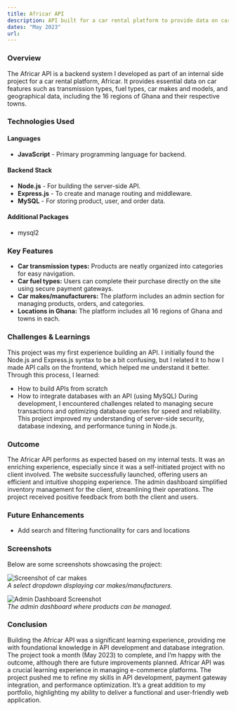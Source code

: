 ```yaml
---
title: Africar API  
description: API built for a car rental platform to provide data on car features like transmission types, fuel types, and car models.
dates: "May 2023"  
url: 
---
```


### Overview  
The Africar API is a backend system I developed as part of an internal side project for a car rental platform, Africar. It provides essential data on car features such as transmission types, fuel types, car makes and models, and geographical data, including the 16 regions of Ghana and their respective towns.

### Technologies Used  
#### Languages
- **JavaScript** - Primary programming language for backend.

#### Backend Stack
- **Node.js** - For building the server-side API.
- **Express.js** - To create and manage routing and middleware.
- **MySQL** - For storing product, user, and order data.

#### Additional Packages
- mysql2

### Key Features
- **Car transmission types:** Products are neatly organized into categories for easy navigation.
- **Car fuel types:** Users can complete their purchase directly on the site using secure payment gateways.
- **Car makes/manufacturers:** The platform includes an admin section for managing products, orders, and categories.
- **Locations in Ghana:** The platform includes all 16 regions of Ghana and towns in each.

### Challenges & Learnings
This project was my first experience building an API. I initially found the Node.js and Express.js syntax to be a bit confusing, but I related it to how I made API calls on the frontend, which helped me understand it better. Through this process, I learned:
- How to build APIs from scratch
- How to integrate databases with an API (using MySQL)
During development, I encountered challenges related to managing secure transactions and optimizing database queries for speed and reliability. This project improved my understanding of server-side security, database indexing, and performance tuning in Node.js.

### Outcome  
The Africar API performs as expected based on my internal tests. It was an enriching experience, especially since it was a self-initiated project with no client involved.
The website successfully launched, offering users an efficient and intuitive shopping experience. The admin dashboard simplified inventory management for the client, streamlining their operations. The project received positive feedback from both the client and users.

### Future Enhancements
- Add search and filtering functionality for cars and locations  

### Screenshots  
Below are some screenshots showcasing the project:

![Screenshot of car makes](/images/africar_api.png)  
*A select dropdown displaying car makes/manufacturers.*

![Admin Dashboard Screenshot](/path-to-screenshot2.png)  
*The admin dashboard where products can be managed.*

### Conclusion  
Building the Africar API was a significant learning experience, providing me with foundational knowledge in API development and database integration. The project took a month (May 2023) to complete, and I’m happy with the outcome, although there are future improvements planned.
Africar API was a crucial learning experience in managing e-commerce platforms. The project pushed me to refine my skills in API development, payment gateway integration, and performance optimization. It’s a great addition to my portfolio, highlighting my ability to deliver a functional and user-friendly web application.
